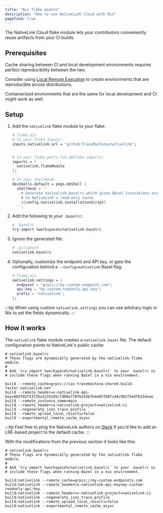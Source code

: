 ```yaml
---
title: "Nix flake module"
description: "How to use NativeLink Cloud with Nix"
pagefind: true
---
```


The NativeLink Cloud flake module lets your contributors conveniently reuse
artifacts from your CI builds.

## Prerequisites

Cache sharing between CI and local development environments requires perfect
reproducibility between the two.

Consider using [Local Remote Execution](/docs/explanations/lre) to create
environments that are reproducible across distributions.

Containerized environments that are the same for local development and CI might
work as well.

## Setup


<Steps>

1. Add the `nativelink` flake module to your flake:

    ```nix
    # flake.nix
    # In your flake inputs:
    inputs.nativelink.url = "github:TraceMachina/nativelink";


    # In your flake-parts.lib.mkFlake imports:
    imports = [
      nativelink.flakeModule
    ];

    # In your shellHook:
    devShells.default = pkgs.mkShell {
      shellHook = ''
        # Generate nativelink.bazelrc which gives Bazel invocations access
        # to NativeLink's read-only cache.
        ${config.nativelink.installationScript}
      '';
    ```

2. Add the following to your `.bazelrc`:

    ```bash
    # .bazelrc
    try-import %workspace%/nativelink.bazelrc
    ```

3. Ignore the generated file:

    ```bash
    # .gitignore
    nativelink.bazelrc

4. Optionally, customize the endpoint and API key, or gate the configuration
   behind a `--config=nativelink` Bazel flag:

    ```nix
    # flake.nix
    nativelink.settings = {
      endpoint = "grpcs://my-custom-endpoint.com";
      api-key = "my-custom-readonly-api-key";
      prefix = "nativelink";
    };
    ```

</Steps>

:::tip
When using custom `nativelink.settings` you can use arbitrary logic in Nix to
set the fields dynamically.
:::

## How it works

The `nativelink` flake module creates a `nativelink.bazel` file. The default
configuration points to NativeLink's public cache:

```
# nativelink.bazelrc
# These flags are dynamically generated by the nativelink flake module.
#
# Add `try-import %workspace%/nativelink.bazelrc` to your .bazelrc to
# include these flags when running Bazel in a nix environment.

build --remote_cache=grpcs://cas-tracemachina-shared.build-faster.nativelink.net
build --remote_header=x-nativelink-api-key=065f02f53f26a12331d5cfd00a778fb243bfb4e857b8fcd4c99273edfb15deae
build --remote_instance_name=main
build --remote_header=x-nativelink-project=nativelink-ci
build --nogenerate_json_trace_profile
build --remote_upload_local_results=false
build --experimental_remote_cache_async
```

:::tip
Feel free to ping the NativeLink authors on [Slack](https://nativelink.slack.com/join/shared_invite/zt-281qk1ho0-krT7HfTUIYfQMdwflRuq7A#/shared-invite/email) if you'd
like to add an LRE-based project to the default cache.
:::

With the modifications from the previous section it looks like this:

```
# nativelink.bazelrc
# These flags are dynamically generated by the nativelink flake module.
#
# Add `try-import %workspace%/nativelink.bazelrc` to your .bazelrc to
# include these flags when running Bazel in a nix environment.

build:nativelink --remote_cache=grpcs://my-custom-endpoints.com
build:nativelink --remote_header=x-nativelink-api-key=my-custom-readonly-api-key
build:nativelink --remote_header=x-nativelink-project=nativelink-ci
build:nativelink --nogenerate_json_trace_profile
build:nativelink --remote_upload_local_results=false
build:nativelink --experimental_remote_cache_async
```
